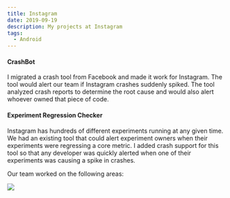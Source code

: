 ```yaml
---
title: Instagram
date: 2019-09-19
description: My projects at Instagram
tags:
  - Android
---
```


#### CrashBot

I migrated a crash tool from Facebook and made it work for Instagram. The tool would alert our team if Instagram
crashes suddenly spiked. The tool analyzed crash reports to determine the root cause and would also alert whoever
owned that piece of code.

#### Experiment Regression Checker

Instagram has hundreds of different experiments running at any given time. We had an existing tool that could 
alert experiment owners when their experiments were regressing a core metric. I added crash support for this
tool so that any developer was quickly alerted when one of their experiments was causing a spike in crashes.

Our team worked on the following areas:

<img src="ig_perf.jpg" />